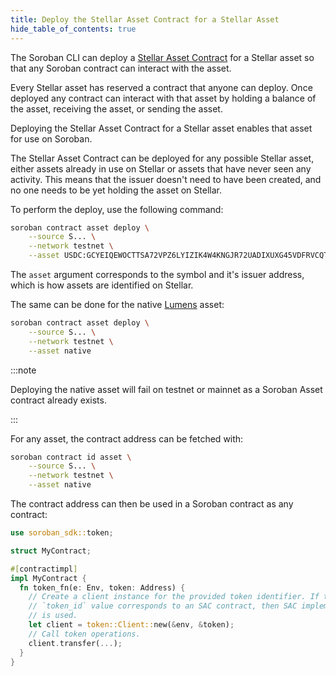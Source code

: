 ```yaml
---
title: Deploy the Stellar Asset Contract for a Stellar Asset
hide_table_of_contents: true
---
```


The Soroban CLI can deploy a [Stellar Asset Contract] for a Stellar asset so that any Soroban contract can interact with the asset.

Every Stellar asset has reserved a contract that anyone can deploy. Once deployed any contract can interact with that asset by holding a balance of the asset, receiving the asset, or sending the asset.

Deploying the Stellar Asset Contract for a Stellar asset enables that asset for use on Soroban.

The Stellar Asset Contract can be deployed for any possible Stellar asset, either assets already in use on Stellar or assets that have never seen any activity. This means that the issuer doesn't need to have been created, and no one needs to be yet holding the asset on Stellar.

To perform the deploy, use the following command:

```bash
soroban contract asset deploy \
    --source S... \
    --network testnet \
    --asset USDC:GCYEIQEWOCTTSA72VPZ6LYIZIK4W4KNGJR72UADIXUXG45VDFRVCQTYE
```

The `asset` argument corresponds to the symbol and it's issuer address, which is how assets are identified on Stellar.

The same can be done for the native [Lumens] asset:

```bash
soroban contract asset deploy \
    --source S... \
    --network testnet \
    --asset native
```

:::note

Deploying the native asset will fail on testnet or mainnet as
a Soroban Asset contract already exists.

:::

For any asset, the contract address can be fetched with:

```bash
soroban contract id asset \
    --source S... \
    --network testnet \
    --asset native
```

The contract address can then be used in a Soroban contract as any contract:

```rust
use soroban_sdk::token;

struct MyContract;

#[contractimpl]
impl MyContract {
  fn token_fn(e: Env, token: Address) {
    // Create a client instance for the provided token identifier. If the
    // `token_id` value corresponds to an SAC contract, then SAC implementation
    // is used.
    let client = token::Client::new(&env, &token);
    // Call token operations.
    client.transfer(...);
  }
}
```

[Stellar Asset Contract]: ../../tokens/stellar-asset-contract.mdx
[Lumens]: https://developers.stellar.org/docs/fundamentals-and-concepts/lumens
